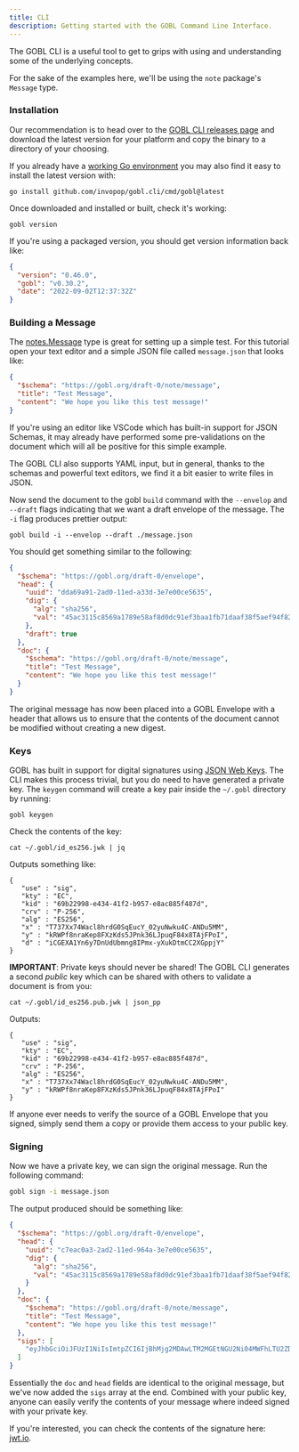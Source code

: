 ```yaml
---
title: CLI
description: Getting started with the GOBL Command Line Interface.
---
```


The GOBL CLI is a useful tool to get to grips with using and understanding some of the underlying concepts.

For the sake of the examples here, we'll be using the `note` package's `Message` type.

### Installation

Our recommendation is to head over to the [GOBL CLI releases page](https://github.com/invopop/gobl.cli/releases) and download the latest version for your platform and copy the binary to a directory of your choosing.

If you already have a [working Go environment](https://go.dev/doc/install) you may also find it easy to install the latest version with:

```
go install github.com/invopop/gobl.cli/cmd/gobl@latest
```

Once downloaded and installed or built, check it's working:

```
gobl version
```

If you're using a packaged version, you should get version information back like:

```json
{
  "version": "0.46.0",
  "gobl": "v0.30.2",
  "date": "2022-09-02T12:37:32Z"
}
```

### Building a Message

The [notes.Message](https://github.com/invopop/gobl/blob/main/note/message.go) type is great for setting up a simple test. For this tutorial open your text editor and a simple JSON file called `message.json` that looks like:

```json
{
  "$schema": "https://gobl.org/draft-0/note/message",
  "title": "Test Message",
  "content": "We hope you like this test message!"
}
```

If you're using an editor like VSCode which has built-in support for JSON Schemas, it may already have performed some pre-validations on the document which will all be positive for this simple example.

The GOBL CLI also supports YAML input, but in general, thanks to the schemas and powerful text editors, we find it a bit easier to write files in JSON.

Now send the document to the gobl `build` command with the `--envelop` and `--draft` flags indicating that we want a draft envelope of the message. The `-i` flag produces prettier output:

```
gobl build -i --envelop --draft ./message.json
```

You should get something similar to the following:

```json
{
  "$schema": "https://gobl.org/draft-0/envelope",
  "head": {
    "uuid": "dda69a91-2ad0-11ed-a33d-3e7e00ce5635",
    "dig": {
      "alg": "sha256",
      "val": "45ac3115c8569a1789e58af8d0dc91ef3baa1fb71daaf38f5aef94f82b4d0033"
    },
    "draft": true
  },
  "doc": {
    "$schema": "https://gobl.org/draft-0/note/message",
    "title": "Test Message",
    "content": "We hope you like this test message!"
  }
}
```

The original message has now been placed into a GOBL Envelope with a header that allows us to ensure that the contents of the document cannot be modified without creating a new digest.

### Keys

GOBL has built in support for digital signatures using [JSON Web Keys](https://datatracker.ietf.org/doc/html/rfc7517). The CLI makes this process trivial, but you do need to have generated a private key. The `keygen` command will create a key pair inside the `~/.gobl` directory by running:

```shell
gobl keygen
```

Check the contents of the key:

```
cat ~/.gobl/id_es256.jwk | jq
```

Outputs something like:

```
{
   "use" : "sig",
   "kty" : "EC",
   "kid" : "69b22998-e434-41f2-b957-e8ac885f487d",
   "crv" : "P-256",
   "alg" : "ES256",
   "x" : "T737Xx74Wacl8hrdG0SqEucY_02yuNwku4C-ANDu5MM",
   "y" : "kRWPf8nraKep8FXzKds5JPnk36LJpuqF84x8TAjFPoI",
   "d" : "iCGEXA1Yn6y7DnUdUbmng8IPmx-yXukDtmCC2XGppjY"
}
```

**IMPORTANT**: Private keys should never be shared! The GOBL CLI generates a second _public_ key which can be shared with others to validate a document is from you:

```
cat ~/.gobl/id_es256.pub.jwk | json_pp
```

Outputs:

```
{
   "use" : "sig",
   "kty" : "EC",
   "kid" : "69b22998-e434-41f2-b957-e8ac885f487d",
   "crv" : "P-256",
   "alg" : "ES256",
   "x" : "T737Xx74Wacl8hrdG0SqEucY_02yuNwku4C-ANDu5MM",
   "y" : "kRWPf8nraKep8FXzKds5JPnk36LJpuqF84x8TAjFPoI"
}
```

If anyone ever needs to verify the source of a GOBL Envelope that you signed, simply send them a copy or provide them access to your public key.

### Signing

Now we have a private key, we can sign the original message. Run the following command:

```bash
gobl sign -i message.json
```

The output produced should be something like:

```json
{
  "$schema": "https://gobl.org/draft-0/envelope",
  "head": {
    "uuid": "c7eac0a3-2ad2-11ed-964a-3e7e00ce5635",
    "dig": {
      "alg": "sha256",
      "val": "45ac3115c8569a1789e58af8d0dc91ef3baa1fb71daaf38f5aef94f82b4d0033"
    }
  },
  "doc": {
    "$schema": "https://gobl.org/draft-0/note/message",
    "title": "Test Message",
    "content": "We hope you like this test message!"
  },
  "sigs": [
    "eyJhbGciOiJFUzI1NiIsImtpZCI6IjBhMjg2MDAwLTM2MGEtNGU2Ni04MWFhLTU2ZDQ0YmI4ZjEwNyJ9.eyJ1dWlkIjoiYzdlYWMwYTMtMmFkMi0xMWVkLTk2NGEtM2U3ZTAwY2U1NjM1IiwiZGlnIjp7ImFsZyI6InNoYTI1NiIsInZhbCI6IjQ1YWMzMTE1Yzg1NjlhMTc4OWU1OGFmOGQwZGM5MWVmM2JhYTFmYjcxZGFhZjM4ZjVhZWY5NGY4MmI0ZDAwMzMifX0.JsLXd3TkKOwuy0KOXJVG8atIShlNZb1vbLglVO8PDZnZbwGVyWRE_i7y85lVKvSby-j0rwU9wgleIxcGj9tE4g"
  ]
}
```

Essentially the `doc` and `head` fields are identical to the original message, but we've now added the `sigs` array at the end. Combined with your public key, anyone can easily verify the contents of your message where indeed signed with your private key.

If you're interested, you can check the contents of the signature here: [jwt.io](https://jwt.io).
